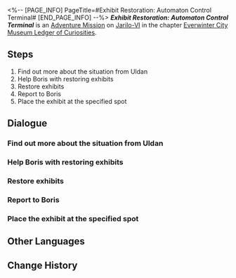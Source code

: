 <%-- [PAGE_INFO]
PageTitle=#Exhibit Restoration: Automaton Control Terminal#
[END_PAGE_INFO] --%>
{{Stub|Dialogue.}}
{{Mission Infobox
|id            = 8001207
|title         = 
|image         = <!--Mission Exhibit Restoration Automaton Control Terminal.png-->
|type          = Adventure
|event_name    = 
|chapter       = Everwinter City Museum Ledger of Curiosities
|requirements  = 
|summary       = Belobog's History and Culture Museum will be opening soon. Uldan is collecting appropriate exhibits to ensure a successful opening.<br />You have helped Exhibit Restorer Boris restore the automaton control terminal, adding another valuable piece to the museum's collection.
|characters    = Boris; Trailblazer; Uldan
|startLocation = [[Jarilo-VI]] - [[Administrative District]]
|world         = Jarilo-VI
|area          = Administrative District
|prev          = 
|next          = 
|rewards       = 
}}
'''''Exhibit Restoration: Automaton Control Terminal''''' is an [[Adventure Mission]] on [[Jarilo-VI]] in the chapter [[Everwinter City Museum Ledger of Curiosities]].

==Steps==
# Find out more about the situation from Uldan
# Help Boris with restoring exhibits
# Restore exhibits
# Report to Boris
# Place the exhibit at the specified spot

<!--
==Gameplay Notes==

--><!--
==Trial Character==

-->
==Dialogue==
{{Stub Dialogue}}
===Find out more about the situation from Uldan===
{{Mission Description|type=adventure|location=Administrative District|Belobog's History and Culture Museum will be opening soon. Uldan is collecting appropriate exhibits to ensure a successful opening.<br />Boris, the restorer of the museum, seems to be troubled. Go and find him at the restoration room.}}
{{Dialogue Start}}
:{{tx}}
{{Dialogue End}}

===Help Boris with restoring exhibits===
{{Dialogue Start}}
:{{tx}}
{{Dialogue End}}

===Restore exhibits===
{{Dialogue Start}}
:{{tx}}
{{Dialogue End}}

===Report to Boris===
{{Dialogue Start}}
:{{tx}}
{{Dialogue End}}

===Place the exhibit at the specified spot===
{{Dialogue Start}}
:{{tx}}
{{Dialogue End}}

==Other Languages==
{{Other Languages
|en   = Exhibit Restoration: Automaton Control Terminal
|zhs  = 藏品修复•自动机兵操作终端
|zht  = 館藏修復•自動機兵操作終端機
|ja   = 収蔵品修復・自動機兵操作端末
|ko   = 소장품 수리•자동 기갑병 조종 단말 장치
|es   = Restauración de objeto: terminal de control autómata
|fr   = Restauration de pièce d'exposition&nbsp;: Terminal de contrôle d'automate
|ru   = Реставрация экспонатов: Терминал автоматона
|th   = ซ่อมแซมวัตถุจัดแสดง: เทอร์มินัลควบคุม Automaton
|vi   = Chỉnh Sửa Vật Sưu Tập - Bộ Điều Khiển Cỗ Máy Tự Động
|de   = Restauration: Kontrollterminal für Automaton
|id   = Perbaikan Koleksi: Terminal Kontrol Automaton
|pt   = Restauração de Obras: Terminal de Controle de Autômato
}}

==Change History==
{{Change History|1.1}}
